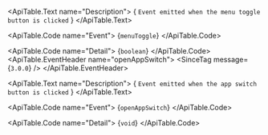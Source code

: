 <ApiTable id="event-menuToggle">
  <ApiTable.EventHeader name="menuToggle">
  </ApiTable.EventHeader>

  <ApiTable.Text name="Description">
    { `Event emitted when the menu toggle button is clicked` }
  </ApiTable.Text>

  <ApiTable.Code name="Event">
    {`menuToggle`}
  </ApiTable.Code>

  <ApiTable.Code name="Detail">
    {`boolean`}
  </ApiTable.Code>
</ApiTable>
<ApiTable id="event-openAppSwitch">
  <ApiTable.EventHeader name="openAppSwitch">
      <SinceTag message={`3.0.0`} />
  </ApiTable.EventHeader>

  <ApiTable.Text name="Description">
    { `Event emitted when the app switch button is clicked` }
  </ApiTable.Text>

  <ApiTable.Code name="Event">
    {`openAppSwitch`}
  </ApiTable.Code>

  <ApiTable.Code name="Detail">
    {`void`}
  </ApiTable.Code>
</ApiTable>
